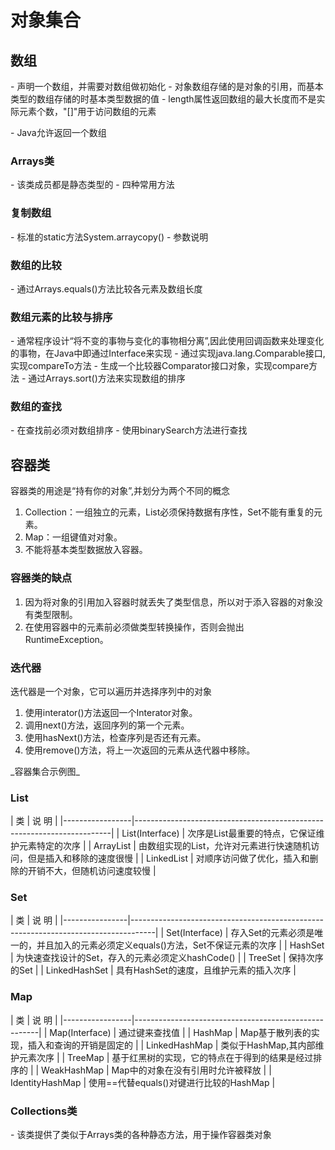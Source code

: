 = 对象集合 =

== 数组 ==
- 声明一个数组，并需要对数组做初始化
- 对象数组存储的是对象的引用，而基本类型的数组存储的时基本类型数据的值
- length属性返回数组的最大长度而不是实际元素个数，"[]"用于访问数组的元素

{{{class="brush:java"
class Weeble {};

Weeble[] a;     // 没有做初始化
Weeble[] b = new Weeble[4];     // 声明了Weeble数组，但没有为其中的元素做初始化
Weeble[] c = {new Weeble(), new Weeble(), new Weeble()};    // 初始化了数组元素的数组
a = new Weeble[] {new Weeble(), new Weeble(), new Weeble()};    // 为a做动态初始化
}}}

- Java允许返回一个数组

=== Arrays类 ===
- 该类成员都是静态类型的
- 四种常用方法

{{{class="brush:text"
equals()    比较两个数组是否相等
fill()      使用某个值填充整个数组
sort()      对数组进行排序
binarySearch()      对数组进行排序
}}}

=== 复制数组 ===
- 标准的static方法System.arraycopy()
- 参数说明

{{{class="brush:text"
System.arrarcopy(src, src_i, des, des_i, len)
src     源数组
src_i   源数组起始位置
des     目标数组
des_i   目标数组起始位置
len     复制元素个数
}}}

=== 数组的比较 ===
- 通过Arrays.equals()方法比较各元素及数组长度

{{{class="brush:java"
static boolean 	equals(boolean[] a, boolean[] a2)
          如果两个指定的 boolean 型数组彼此相等，则返回 true。
static boolean 	equals(byte[] a, byte[] a2)
          如果两个指定的 byte 型数组彼此相等，则返回 true。
static boolean 	equals(char[] a, char[] a2)
          如果两个指定的 char 型数组彼此相等，则返回 true。
static boolean 	equals(double[] a, double[] a2)
          如果两个指定的 double 型数组彼此相等，则返回 true。
static boolean 	equals(float[] a, float[] a2)
          如果两个指定的 float 型数组彼此相等，则返回 true。
static boolean 	equals(int[] a, int[] a2)
          如果两个指定的 int 型数组彼此相等，则返回 true。
static boolean 	equals(long[] a, long[] a2)
          如果两个指定的 long 型数组彼此相等，则返回 true。
static boolean 	equals(Object[] a, Object[] a2)
          如果两个指定的 Objects 数组彼此相等，则返回 true。
static boolean 	equals(short[] a, short[] a2)
          如果两个指定的 short 型数组彼此相等，则返回 true。
}}}

=== 数组元素的比较与排序 ===
- 通常程序设计“将不变的事物与变化的事物相分离”,因此使用回调函数来处理变化的事物，在Java中即通过Interface来实现
- 通过实现java.lang.Comparable接口,实现compareTo方法
- 生成一个比较器Comparator接口对象，实现compare方法
- 通过Arrays.sort()方法来实现数组的排序

{{{class="brush:java"
static void	sort(byte[] a, int fromIndex, int toIndex)
          对指定 byte 型数组的指定范围按数字升序进行排序。
static void	sort(char[] a)
          对指定的 char 型数组按数字升序进行排序。
static void	sort(char[] a, int fromIndex, int toIndex)
          对指定 char 型数组的指定范围按数字升序进行排序。
static void	sort(double[] a)
          对指定的 double 型数组按数字升序进行排序。
static void	sort(double[] a, int fromIndex, int toIndex)
          对指定 double 型数组的指定范围按数字升序进行排序。
static void	sort(float[] a)
          对指定的 float 型数组按数字升序进行排序。
static void	sort(float[] a, int fromIndex, int toIndex)
          对指定 float 型数组的指定范围按数字升序进行排序。
static void	sort(int[] a)
          对指定的 int 型数组按数字升序进行排序。
static void	sort(int[] a, int fromIndex, int toIndex)
          对指定 int 型数组的指定范围按数字升序进行排序。
static void	sort(long[] a)
          对指定的 long 型数组按数字升序进行排序。
static void	sort(long[] a, int fromIndex, int toIndex)
          对指定 long 型数组的指定范围按数字升序进行排序。
static void	sort(Object[] a)
          根据元素的自然顺序，对指定对象数组按升序进行排序。
static void	sort(Object[] a, int fromIndex, int toIndex)
          根据元素的自然顺序，对指定对象数组的指定范围按升序进行排序。
static void	sort(short[] a)
          对指定的 short 型数组按数字升序进行排序。
static void	sort(short[] a, int fromIndex, int toIndex)
          对指定 short 型数组的指定范围按数字升序进行排序。
static <T> void
	sort(T[] a, Comparator<? super T> c)
          根据指定比较器产生的顺序对指定对象数组进行排序。
static <T> void
	sort(T[] a, int fromIndex, int toIndex, Comparator<? super T> c)
          根据指定比较器产生的顺序对指定对象数组的指定范围进行排序。
}}}

=== 数组的查找 ===
- 在查找前必须对数组排序
- 使用binarySearch方法进行查找

{{{class="brush:java"
static int 	binarySearch(byte[] a, byte key)
          使用二进制搜索算法来搜索指定的 byte 型数组，以获得指定的值。
static int 	binarySearch(char[] a, char key)
          使用二进制搜索算法来搜索指定的 char 型数组，以获得指定的值。
static int 	binarySearch(double[] a, double key)
          使用二进制搜索算法来搜索指定的 double 型数组，以获得指定的值。
static int 	binarySearch(float[] a, float key)
          使用二进制搜索算法来搜索指定的 float 型数组，以获得指定的值。
static int 	binarySearch(int[] a, int key)
          使用二进制搜索算法来搜索指定的 int 型数组，以获得指定的值。
static int 	binarySearch(long[] a, long key)
          使用二进制搜索算法来搜索指定的 long 型数组，以获得指定的值。
static int 	binarySearch(Object[] a, Object key)
          使用二进制搜索算法来搜索指定数组，以获得指定对象。
static int 	binarySearch(short[] a, short key)
          使用二进制搜索算法来搜索指定的 short 型数组，以获得指定的值。
static <T> int
	binarySearch(T[] a, T key, Comparator<? super T> c)
          使用二进制搜索算法来搜索指定数组，以获得指定对象。
}}}

== 容器类 ==
容器类的用途是“持有你的对象”,并划分为两个不同的概念
# Collection：一组独立的元素，List必须保持数据有序性，Set不能有重复的元素。
# Map：一组键值对对象。
# 不能将基本类型数据放入容器。
 
=== 容器类的缺点 ===
# 因为将对象的引用加入容器时就丢失了类型信息，所以对于添入容器的对象没有类型限制。
# 在使用容器中的元素前必须做类型转换操作，否则会抛出RuntimeException。

=== 迭代器 ===
迭代器是一个对象，它可以遍历并选择序列中的对象
# 使用interator()方法返回一个Interator对象。
# 调用next()方法，返回序列的第一个元素。
# 使用hasNext()方法，检查序列是否还有元素。
# 使用remove()方法，将上一次返回的元素从迭代器中移除。

_容器集合示例图_

{{http:pic/容器集合.png}}

=== List ===
| 类              | 说    明                                                               |
|-----------------|------------------------------------------------------------------------|
| List(Interface) | 次序是List最重要的特点，它保证维护元素特定的次序                       |
| ArrayList       | 由数组实现的List，允许对元素进行快速随机访问，但是插入和移除的速度很慢 |
| LinkedList      | 对顺序访问做了优化，插入和删除的开销不大，但随机访问速度较慢           |

=== Set ===
| 类             | 说    明                                                                           |
|----------------|------------------------------------------------------------------------------------|
| Set(Interface) | 存入Set的元素必须是唯一的，并且加入的元素必须定义equals()方法，Set不保证元素的次序 |
| HashSet        | 为快速查找设计的Set，存入的元素必须定义hashCode()                                  |
| TreeSet        | 保持次序的Set                                                                      |
| LinkedHashSet  | 具有HashSet的速度，且维护元素的插入次序                                            |

=== Map ===

| 类              | 说    明                                             |
|-----------------|------------------------------------------------------|
| Map(Interface)  | 通过键来查找值                                       |
| HashMap         | Map基于散列表的实现，插入和查询的开销是固定的        |
| LinkedHashMap   | 类似于HashMap,其内部维护元素次序                     |
| TreeMap         | 基于红黑树的实现，它的特点在于得到的结果是经过排序的 |
| WeakHashMap     | Map中的对象在没有引用时允许被释放                    |
| IdentityHashMap | 使用==代替equals()对键进行比较的HashMap              |

=== Collections类 ===
- 该类提供了类似于Arrays类的各种静态方法，用于操作容器类对象

{{{class="brush:text"
static <T> int
	binarySearch(List<? extends Comparable<? super T>> list, T key)
          使用二分搜索法搜索指定列表，以获得指定对象。
static <T> void
	copy(List<? super T> dest, List<? extends T> src)
          将所有元素从一个列表复制到另一个列表。
static boolean 	disjoint(Collection<?> c1, Collection<?> c2)
          如果两个指定 collection 中没有相同的元素，则返回 true。
static <T> void
	fill(List<? super T> list, T obj)
          使用指定元素替换指定列表中的所有元素。
static int 	frequency(Collection<?> c, Object o)
          返回指定 collection 中等于指定对象的元素数。
static int 	indexOfSubList(List<?> source, List<?> target)
          返回指定源列表中第一次出现指定目标列表的起始位置；如果没有出现这样的列表，则返回 -1。
static int 	lastIndexOfSubList(List<?> source, List<?> target)
          返回指定源列表中最后一次出现指定目标列表的起始位置；如果没有出现这样的列表，则返回 -1。
static <T> ArrayList<T>
	list(Enumeration<T> e)
          返回一个数组列表，它按返回顺序包含指定枚举返回的元素。
static <T extends Object & Comparable<? super T>> T
	max(Collection<? extends T> coll)
          根据元素的自然顺序，返回给定 collection 的最大元素。
static <T> T
	max(Collection<? extends T> coll, Comparator<? super T> comp)
          根据指定比较器产生的顺序，返回给定 collection 的最大元素。
static <T extends Object & Comparable<? super T>> T
	min(Collection<? extends T> coll)
          根据元素的自然顺序 返回给定 collection 的最小元素。
static <T> T
	min(Collection<? extends T> coll, Comparator<? super T> comp)
          根据指定比较器产生的顺序，返回给定 collection 的最小元素。
static <T> boolean
	replaceAll(List<T> list, T oldVal, T newVal)
          使用另一个值替换列表中出现的所有某一指定值。
static void	reverse(List<?> list)
          反转指定列表中元素的顺序。
static <K,V> Map<K,V>
	singletonMap(K key, V value)
          返回一个不可变的映射，它只将指定键映射到指定值。
static void 	swap(List<?> list, int i, int j)
          在指定列表的指定位置处交换元素。
static <T> Collection<T>
	synchronizedCollection(Collection<T> c)
          返回指定 collection 支持的同步（线程安全的）collection。
static <T> List<T>
	synchronizedList(List<T> list)
          返回指定列表支持的同步（线程安全的）列表。
static <K,V> Map<K,V>
	synchronizedMap(Map<K,V> m)
          返回由指定映射支持的同步（线程安全的）映射。
static <T> Set<T>
	synchronizedSet(Set<T> s)
          返回指定 set 支持的同步（线程安全的）set。
static <T> Collection<T>
	unmodifiableCollection(Collection<? extends T> c)
          返回指定 collection 的不可修改视图。
static <T> List<T>
	unmodifiableList(List<? extends T> list)
          返回指定列表的不可修改视图。
static <K,V> Map<K,V>
	unmodifiableMap(Map<? extends K,? extends V> m)
          返回指定映射的不可修改视图。
static <T> Set<T>
	unmodifiableSet(Set<? extends T> s)
          返回指定 set 的不可修改视图。
......
......
}}}
